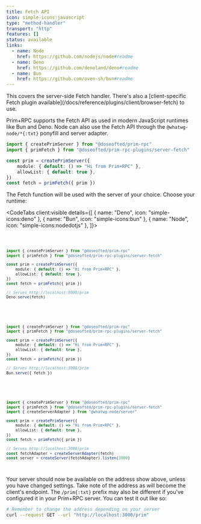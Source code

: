 ```yaml
---
title: Fetch API
icon: simple-icons:javascript
type: "method-handler"
transport: "http"
features: []
status: available
links:
  - name: Node
    href: https://github.com/nodejs/node#readme
  - name: Deno
    href: https://github.com/denoland/deno#readme
  - name: Bun
    href: https://github.com/oven-sh/bun#readme
---
```



<Aside>
	This covers the server-side Fetch handler. There's also a [client-specific Fetch plugin
	available](/docs/reference/plugins/client/browser-fetch) to use.
</Aside>

Prim+RPC supports the Fetch API as used in modern JavaScript runtimes like Bun and Deno. Node can also use the Fetch API
through the `@whatwg-node/*{:txt}` ponyfill and server adapter.

<CodeFile filename="server/index.ts">

```typescript {2,8}
import { createPrimServer } from "@doseofted/prim-rpc"
import { primFetch } from "@doseofted/prim-rpc-plugins/server-fetch"

const prim = createPrimServer({
	module: { default: () => "Hi from Prim+RPC" },
	allowList: { default: true },
})
const fetch = primFetch({ prim })
```

</CodeFile>

The Fetch function will be used with the server of your choice. Choose your runtime:

<CodeTabs client:visible details={[
		{ name: "Deno", icon: "simple-icons:deno" },
		{ name: "Bun", icon: "simple-icons:bun" },
		{ name: "Node", icon: "simple-icons:nodedotjs" },
  ]}>

<Code slot="$tab0">

```typescript {10-11}
import { createPrimServer } from "@doseofted/prim-rpc"
import { primFetch } from "@doseofted/prim-rpc-plugins/server-fetch"

const prim = createPrimServer({
	module: { default: () => "Hi from Prim+RPC" },
	allowList: { default: true },
})
const fetch = primFetch({ prim })

// Serves http://localhost:8000/prim
Deno.serve(fetch)
```

</Code>

<Code slot="$tab1">

```typescript {10-11}
import { createPrimServer } from "@doseofted/prim-rpc"
import { primFetch } from "@doseofted/prim-rpc-plugins/server-fetch"

const prim = createPrimServer({
	module: { default: () => "Hi from Prim+RPC" },
	allowList: { default: true },
})
const fetch = primFetch({ prim })

// Serves http://localhost:3000/prim
Bun.serve({ fetch })
```

</Code>

<Code slot="$tab3">

```typescript {3,11-13}
import { createPrimServer } from "@doseofted/prim-rpc"
import { primFetch } from "@doseofted/prim-rpc-plugins/server-fetch"
import { createServerAdapter } from "@whatwg-node/server"

const prim = createPrimServer({
	module: { default: () => "Hi from Prim+RPC" },
	allowList: { default: true },
})
const fetch = primFetch({ prim })

// Serves http://localhost:3000/prim
const fetchAdapter = createServerAdapter(fetch)
const server = createServer(fetchAdapter).listen(3000)
```

</Code>

</CodeTabs>

Your server should now be available on the address show above, unless you have changed settings. Take note of the
address as will become the client's endpoint. The `/prim{:txt}` prefix may also be different if you've configured it in
your Prim+RPC server. You can test it out like so:

<CodeFile>

```zsh
# Remember to change the address depending on your server
curl --request GET --url "http://localhost:3000/prim"
```

</CodeFile>
